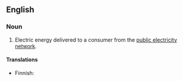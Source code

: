 ==English==

===Noun===
{{head|en|noun}}

# Electric energy delivered to a consumer from the [[w:public electricity network|public electricity network]].

====Translations====
{{trans-top|electricity from the grid}}
* Finnish: {{t|fi|verkkosähkö}}
{{trans-mid}}
{{trans-bottom}}
